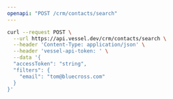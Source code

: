 ```yaml
---
openapi: "POST /crm/contacts/search"
---
```


<RequestExample>

```bash Request
curl --request POST \
  --url https://api.vessel.dev/crm/contacts/search \
  --header 'Content-Type: application/json' \
  --header 'vessel-api-token: ' \
  --data '{
  "accessToken": "string",
  "filters": {
    "email": "tom@bluecross.com"
  }
}'
```

</RequestExample>
